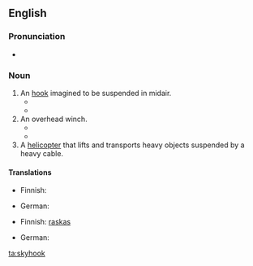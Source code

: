 ==English==

===Pronunciation===
* {{IPA|/ˈskaɪˌhʊk/}}

===Noun===
{{wikipedia}}
{{en-noun}}

# An [[hook]] imagined to be suspended in midair.
#* {{quote-book
 | year = 1995
 | title = Darwin's Dangerous Idea: Evolution and the Meanings of Life
 | author = {{w|Daniel Dennett}}
 | isbn = 0-684-80290-2
 | page = 80
 | pageurl = http://books.google.com/books?id=FvRqtnpVotwC&pg=PA80&dq=skyhooks
 | passage = Those who yearn for '''skyhooks''' call those who eagerly settle for cranes "reductionists", and they can often make reductionism seem philistine and heartless.
}}
#* {{quote-book
 | date = 2012-06-19
 | title = On the Origin of Tepees: The Evolution of Ideas (and Ourselves)
 | author = Jonnie Hughes
 | location = New York
 | publisher = Free Press
 | isbn = 1439110247
 | page = 188
 | pageurl = http://books.google.com/books?id=fA396xcLvQcC&pg=PA188&dq=skyhook
 | passage = It wasn't a miraculous '''skyhook'''—no god was needed.
}}
# An overhead winch.
#* {{quote-magazine
 | year = 2009
 | month = January
 | author = Mike Brown
 | title = The Art of Dismantling Your Restoration Project
 | magazine = Walneck's Classic Cycle Trader
 | page = 109
 | pageurl = http://books.google.com/books?id=AnunTPRQpf8C&pg=PA109&dq=skyhook
 | passage = To each bolt attach a short length of chain and then run the individual chains to another large one that is run up to the '''skyhook''', which is nothing more than a ratchet cable winch held by an overhead rafter.
}}
#* {{quote-book
 | year = 2013
 | title = Jared's Song: Elrek's Rise
 | author = Mike Ginns
 | location = Bloomington, IN
 | publisher = {{w|AuthorHouse}}
 | page = 394
 | pageurl = http://books.google.com/books?id=cSxuuC37fk0C&pg=PA394&dq=skyhook
 | passage = Jeta stood with her knobbly fists on her hips watching the two of them Goo the cylinders to the '''skyhooks'''. Those were the invaluable little workhorses of the construction forces everywhere. A simple but powerful grav unit with a winch and a hook.
}}
# A [[helicopter]] that lifts and transports heavy objects suspended by a heavy cable.

====Translations====
{{trans-top|imaginary hook suspended in the air}}
* Finnish: {{t|fi|avaruuskoukku}}
{{trans-mid}}
* German: {{t|de|Skyhook|m}}
{{trans-bottom}}

{{trans-top|helicopter that lifts and transports heavy objects}}
* Finnish: [[raskas#Finnish|raskas]] {{t|fi|kuljetushelikopteri}}
{{trans-mid}}
* German: {{t|de|Skyhook|m}}
{{trans-bottom}}

[[ta:skyhook]]